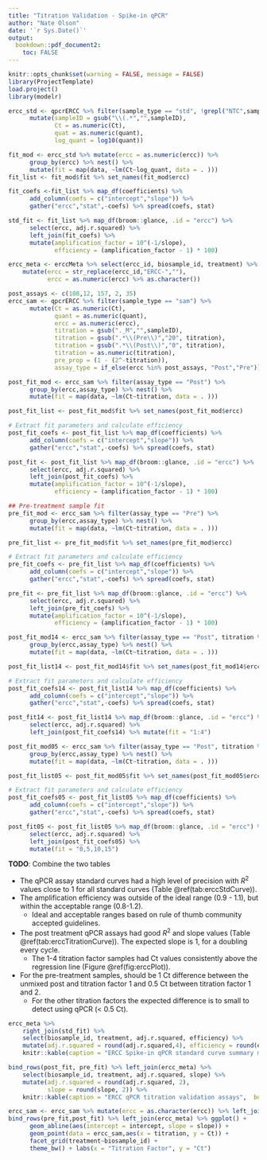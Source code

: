 ```yaml
---
title: "Titration Validation - Spike-in qPCR"
author: "Nate Olson"
date: '`r Sys.Date()`'
output:
  bookdown::pdf_document2: 
    toc: FALSE
--- 
```


```r
knitr::opts_chunk$set(warning = FALSE, message = FALSE) 
library(ProjectTemplate)
load.project()
library(modelr)
```


```r
ercc_std <- qpcrERCC %>% filter(sample_type == "std", !grepl("NTC",sampleID)) %>% 
      mutate(sampleID = gsub("\\(.*","",sampleID), 
             Ct = as.numeric(Ct), 
             quat = as.numeric(quant),
             log_quant = log10(quant))

fit_mod <- ercc_std %>% mutate(ercc = as.numeric(ercc)) %>% 
      group_by(ercc) %>% nest() %>% 
      mutate(fit = map(data, ~lm(Ct~log_quant, data = . )))  
fit_list <- fit_mod$fit %>% set_names(fit_mod$ercc)

fit_coefs <-fit_list %>% map_df(coefficients) %>% 
      add_column(coefs = c("intercept","slope")) %>% 
      gather("ercc","stat",-coefs) %>% spread(coefs, stat) 

std_fit <- fit_list %>% map_df(broom::glance, .id = "ercc") %>% 
      select(ercc, adj.r.squared) %>%
      left_join(fit_coefs) %>% 
      mutate(amplification_factor = 10^(-1/slope), 
             efficiency = (amplification_factor - 1) * 100) 

ercc_meta <- erccMeta %>% select(ercc_id, biosample_id, treatment) %>%
    mutate(ercc = str_replace(ercc_id,"ERCC-",""),  
           ercc = as.numeric(ercc) %>% as.character())

post_assays <- c(108,12, 157, 2, 35)
ercc_sam <- qpcrERCC %>% filter(sample_type == "sam") %>% 
      mutate(Ct = as.numeric(Ct), 
             quant = as.numeric(quant), 
             ercc = as.numeric(ercc), 
             titration = gsub("._M","",sampleID),
             titration = gsub(".*\\(Pre\\)","20", titration),
             titration = gsub(".*\\(Post\\)","0", titration),
             titration = as.numeric(titration),
             pre_prop = (1 - (2^-titration)),
             assay_type = if_else(ercc %in% post_assays, "Post","Pre"))

post_fit_mod <- ercc_sam %>% filter(assay_type == "Post") %>% 
      group_by(ercc,assay_type) %>% nest() %>% 
      mutate(fit = map(data, ~lm(Ct~titration, data = . )))

post_fit_list <- post_fit_mod$fit %>% set_names(post_fit_mod$ercc)

# Extract fit parameters and calculate efficiency
post_fit_coefs <- post_fit_list %>% map_df(coefficients) %>% 
      add_column(coefs = c("intercept","slope")) %>% 
      gather("ercc","stat",-coefs) %>% spread(coefs, stat)

post_fit <- post_fit_list %>% map_df(broom::glance, .id = "ercc") %>% 
      select(ercc, adj.r.squared) %>%
      left_join(post_fit_coefs) %>% 
      mutate(amplification_factor = 10^(-1/slope), 
             efficiency = (amplification_factor - 1) * 100) 

## Pre-treatment sample fit
pre_fit_mod <- ercc_sam %>% filter(assay_type == "Pre") %>%
      group_by(ercc,assay_type) %>% nest() %>%
      mutate(fit = map(data, ~lm(Ct~titration, data = . )))

pre_fit_list <- pre_fit_mod$fit %>% set_names(pre_fit_mod$ercc)

# Extract fit parameters and calculate efficiency
pre_fit_coefs <- pre_fit_list %>% map_df(coefficients) %>%
      add_column(coefs = c("intercept","slope")) %>%
      gather("ercc","stat",-coefs) %>% spread(coefs, stat)

pre_fit <- pre_fit_list %>% map_df(broom::glance, .id = "ercc") %>%
      select(ercc, adj.r.squared) %>%
      left_join(pre_fit_coefs) %>%
      mutate(amplification_factor = 10^(-1/slope),
             efficiency = (amplification_factor - 1) * 100) 

post_fit_mod14 <- ercc_sam %>% filter(assay_type == "Post", titration %in% 1:4) %>% 
      group_by(ercc,assay_type) %>% nest() %>% 
      mutate(fit = map(data, ~lm(Ct~titration, data = . )))

post_fit_list14 <- post_fit_mod14$fit %>% set_names(post_fit_mod14$ercc)

# Extract fit parameters and calculate efficiency
post_fit_coefs14 <- post_fit_list14 %>% map_df(coefficients) %>% 
      add_column(coefs = c("intercept","slope")) %>% 
      gather("ercc","stat",-coefs) %>% spread(coefs, stat)

post_fit14 <- post_fit_list14 %>% map_df(broom::glance, .id = "ercc") %>% 
      select(ercc, adj.r.squared) %>%
      left_join(post_fit_coefs14) %>% mutate(fit = "1:4")

post_fit_mod05 <- ercc_sam %>% filter(assay_type == "Post", titration %!in% 1:4) %>% 
      group_by(ercc,assay_type) %>% nest() %>% 
      mutate(fit = map(data, ~lm(Ct~titration, data = . )))

post_fit_list05 <- post_fit_mod05$fit %>% set_names(post_fit_mod05$ercc)

# Extract fit parameters and calculate efficiency
post_fit_coefs05 <- post_fit_list05 %>% map_df(coefficients) %>% 
      add_column(coefs = c("intercept","slope")) %>% 
      gather("ercc","stat",-coefs) %>% spread(coefs, stat)

post_fit05 <- post_fit_list05 %>% map_df(broom::glance, .id = "ercc") %>% 
      select(ercc, adj.r.squared) %>%
      left_join(post_fit_coefs05) %>% 
      mutate(fit = "0,5,10,15")
```

__TODO__: Combine the two tables  

- The qPCR assay standard curves had a high level of precision with $R^2$ values close to 1 for all standard curves (Table \@ref(tab:erccStdCurve)).  
- The amplification efficiency was outside of the ideal range (0.9 - 1.1), but within the acceptable range (0.8-1.2).  
    - Ideal and acceptable ranges based on rule of thumb community accepted guidelines.  

- The post treatment qPCR assays had good $R^2$ and slope values (Table \@ref(tab:erccTitrationCurve)). The expected slope is 1, for a doubling every cycle.  
    - The 1-4 titration factor samples had Ct values consistently above the regression line (Figure \@ref(fig:erccPlot)).  
- For the pre-treatment samples, should be 1 Ct difference between the unmixed post and titration factor 1 and 0.5 Ct between titration factor 1 and 2.  
    - For the other titration factors the expected difference is to small to detect using qPCR (< 0.5 Ct).  



```r
ercc_meta %>% 
    right_join(std_fit) %>% 
    select(biosample_id, treatment, adj.r.squared, efficiency) %>% 
    mutate(adj.r.squared = round(adj.r.squared,4), efficiency = round(efficiency, 2)) %>%
    knitr::kable(caption = "ERCC Spike-in qPCR standard curve summary metrics.", booktabs = TRUE)
```

```r
bind_rows(post_fit, pre_fit) %>% left_join(ercc_meta) %>% 
    select(biosample_id, treatment, adj.r.squared, slope) %>% 
    mutate(adj.r.squared = round(adj.r.squared, 2),
           slope = round(slope, 2)) %>% 
    knitr::kable(caption = "ERCC qPCR titration validation assays",  booktabs = TRUE)
```

```r
ercc_sam <- ercc_sam %>% mutate(ercc = as.character(ercc)) %>% left_join(ercc_meta) 
bind_rows(pre_fit,post_fit) %>% left_join(ercc_meta) %>% ggplot() +
      geom_abline(aes(intercept = intercept, slope = slope)) +
      geom_point(data = ercc_sam,aes(x = titration, y = Ct)) +
      facet_grid(treatment~biosample_id) +
      theme_bw() + labs(x = "Titration Factor", y = "Ct")
```





